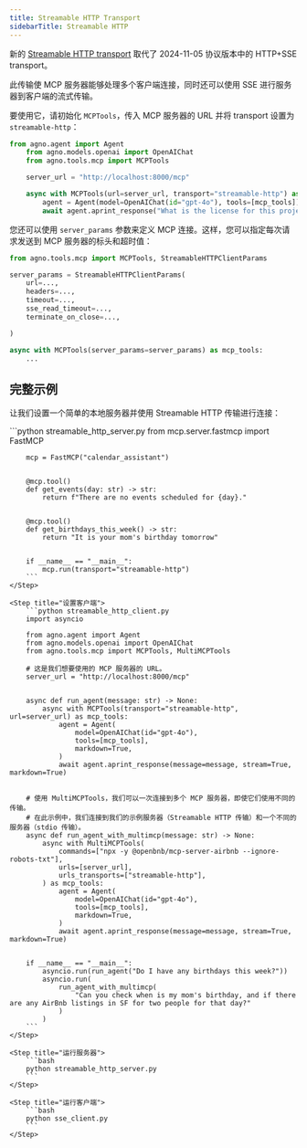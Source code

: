 ```yaml
---
title: Streamable HTTP Transport
sidebarTitle: Streamable HTTP
---
```


新的 [Streamable HTTP transport](https://modelcontextprotocol.io/specification/draft/basic/transports#streamable-http) 取代了 2024-11-05 协议版本中的 HTTP+SSE transport。

此传输使 MCP 服务器能够处理多个客户端连接，同时还可以使用 SSE 进行服务器到客户端的流式传输。

要使用它，请初始化 `MCPTools`，传入 MCP 服务器的 URL 并将 transport 设置为 `streamable-http`：

```python
from agno.agent import Agent
    from agno.models.openai import OpenAIChat
    from agno.tools.mcp import MCPTools

    server_url = "http://localhost:8000/mcp"

    async with MCPTools(url=server_url, transport="streamable-http") as mcp_tools:
        agent = Agent(model=OpenAIChat(id="gpt-4o"), tools=[mcp_tools])
        await agent.aprint_response("What is the license for this project?", stream=True)
```

您还可以使用 `server_params` 参数来定义 MCP 连接。这样，您可以指定每次请求发送到 MCP 服务器的标头和超时值：

```python
from agno.tools.mcp import MCPTools, StreamableHTTPClientParams

server_params = StreamableHTTPClientParams(
    url=...,
    headers=...,
    timeout=...,
    sse_read_timeout=...,
    terminate_on_close=...,

)

async with MCPTools(server_params=server_params) as mcp_tools:
    ...
```

## 完整示例

让我们设置一个简单的本地服务器并使用 Streamable HTTP 传输进行连接：

<Steps>
    <Step title="设置服务器">
        ```python streamable_http_server.py
        from mcp.server.fastmcp import FastMCP

        mcp = FastMCP("calendar_assistant")


        @mcp.tool()
        def get_events(day: str) -> str:
            return f"There are no events scheduled for {day}."


        @mcp.tool()
        def get_birthdays_this_week() -> str:
            return "It is your mom's birthday tomorrow"


        if __name__ == "__main__":
            mcp.run(transport="streamable-http")
        ```
    </Step>

    <Step title="设置客户端">
        ```python streamable_http_client.py
        import asyncio

        from agno.agent import Agent
        from agno.models.openai import OpenAIChat
        from agno.tools.mcp import MCPTools, MultiMCPTools

        # 这是我们想要使用的 MCP 服务器的 URL。
        server_url = "http://localhost:8000/mcp"


        async def run_agent(message: str) -> None:
            async with MCPTools(transport="streamable-http", url=server_url) as mcp_tools:
                agent = Agent(
                    model=OpenAIChat(id="gpt-4o"),
                    tools=[mcp_tools],
                    markdown=True,
                )
                await agent.aprint_response(message=message, stream=True, markdown=True)


        # 使用 MultiMCPTools，我们可以一次连接到多个 MCP 服务器，即使它们使用不同的传输。
        # 在此示例中，我们连接到我们的示例服务器（Streamable HTTP 传输）和一个不同的服务器（stdio 传输）。
        async def run_agent_with_multimcp(message: str) -> None:
            async with MultiMCPTools(
                commands=["npx -y @openbnb/mcp-server-airbnb --ignore-robots-txt"],
                urls=[server_url],
                urls_transports=["streamable-http"],
            ) as mcp_tools:
                agent = Agent(
                    model=OpenAIChat(id="gpt-4o"),
                    tools=[mcp_tools],
                    markdown=True,
                )
                await agent.aprint_response(message=message, stream=True, markdown=True)


        if __name__ == "__main__":
            asyncio.run(run_agent("Do I have any birthdays this week?"))
            asyncio.run(
                run_agent_with_multimcp(
                    "Can you check when is my mom's birthday, and if there are any AirBnb listings in SF for two people for that day?"
                )
            )
        ```
    </Step>

    <Step title="运行服务器">
        ```bash
        python streamable_http_server.py
        ```
    </Step>

    <Step title="运行客户端">
        ```bash
        python sse_client.py
        ```
    </Step>
</Steps>